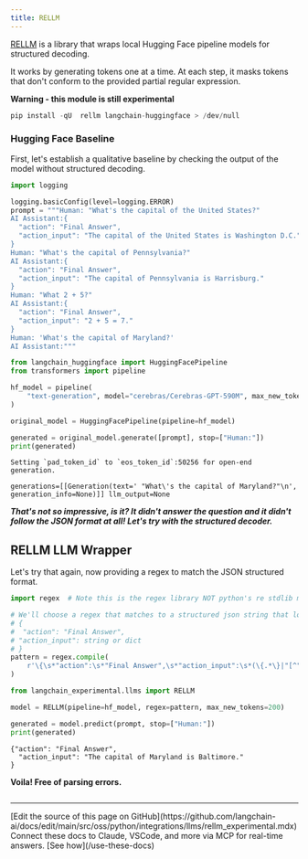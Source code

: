 ```yaml
---
title: RELLM
---
```


[RELLM](https://github.com/r2d4/rellm) is a library that wraps local Hugging Face pipeline models for structured decoding.

It works by generating tokens one at a time. At each step, it masks tokens that don't conform to the provided partial regular expression.

**Warning - this module is still experimental**

```python
pip install -qU  rellm langchain-huggingface > /dev/null
```

### Hugging Face Baseline

First, let's establish a qualitative baseline by checking the output of the model without structured decoding.

```python
import logging

logging.basicConfig(level=logging.ERROR)
prompt = """Human: "What's the capital of the United States?"
AI Assistant:{
  "action": "Final Answer",
  "action_input": "The capital of the United States is Washington D.C."
}
Human: "What's the capital of Pennsylvania?"
AI Assistant:{
  "action": "Final Answer",
  "action_input": "The capital of Pennsylvania is Harrisburg."
}
Human: "What 2 + 5?"
AI Assistant:{
  "action": "Final Answer",
  "action_input": "2 + 5 = 7."
}
Human: 'What's the capital of Maryland?'
AI Assistant:"""
```

```python
from langchain_huggingface import HuggingFacePipeline
from transformers import pipeline

hf_model = pipeline(
    "text-generation", model="cerebras/Cerebras-GPT-590M", max_new_tokens=200
)

original_model = HuggingFacePipeline(pipeline=hf_model)

generated = original_model.generate([prompt], stop=["Human:"])
print(generated)
```

```output
Setting `pad_token_id` to `eos_token_id`:50256 for open-end generation.
```
```output
generations=[[Generation(text=' "What\'s the capital of Maryland?"\n', generation_info=None)]] llm_output=None
```

***That's not so impressive, is it? It didn't answer the question and it didn't follow the JSON format at all! Let's try with the structured decoder.***

## RELLM LLM Wrapper

Let's try that again, now providing a regex to match the JSON structured format.

```python
import regex  # Note this is the regex library NOT python's re stdlib module

# We'll choose a regex that matches to a structured json string that looks like:
# {
#  "action": "Final Answer",
# "action_input": string or dict
# }
pattern = regex.compile(
    r'\{\s*"action":\s*"Final Answer",\s*"action_input":\s*(\{.*\}|"[^"]*")\s*\}\nHuman:'
)
```

```python
from langchain_experimental.llms import RELLM

model = RELLM(pipeline=hf_model, regex=pattern, max_new_tokens=200)

generated = model.predict(prompt, stop=["Human:"])
print(generated)
```

```output
{"action": "Final Answer",
  "action_input": "The capital of Maryland is Baltimore."
}
```

**Voila! Free of parsing errors.**

```python

```

---

<Callout icon="pen-to-square" iconType="regular">
    [Edit the source of this page on GitHub](https://github.com/langchain-ai/docs/edit/main/src/oss/python/integrations/llms/rellm_experimental.mdx)
</Callout>
<Tip icon="terminal" iconType="regular">
    Connect these docs to Claude, VSCode, and more via MCP for    real-time answers. [See how](/use-these-docs)
</Tip>
